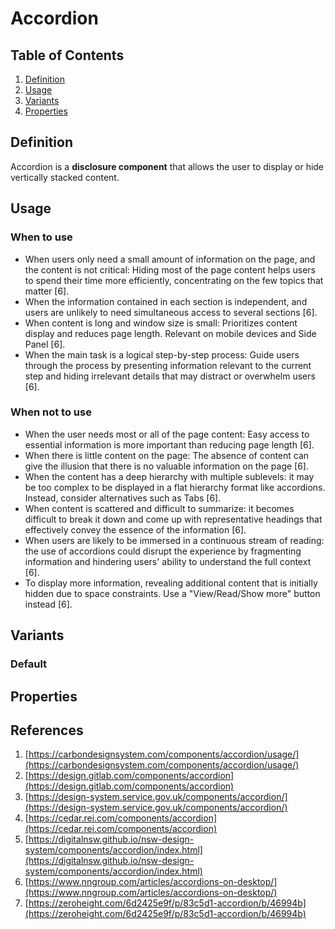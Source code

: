 


# Accordion 

## Table of Contents
   1. [Definition](#definition)
   2. [Usage](#usage)
   3. [Variants](#Variants)
   4. [Properties](#Properties)

<Meta title="Components/Accordion/Doc" />

## Definition
Accordion is a **disclosure component** that allows the user to display or hide vertically stacked content.
    <Canvas of={AccordionStories.Default} />

## Usage
### When to use
- When users only need a small amount of information on the page, and the content is not critical: Hiding most of the page content helps users to spend their time more efficiently, concentrating on the few topics that matter [6].
- When the information contained in each section is independent, and users are unlikely to need simultaneous access to several sections [6].
- When content is long and window size is small: Prioritizes content display and reduces page length. Relevant on mobile devices and Side Panel [6].
- When the main task is a logical step-by-step process: Guide users through the process by presenting information relevant to the current step and hiding irrelevant details that may distract or overwhelm users [6].

### When not to use
- When the user needs most or all of the page content: Easy access to essential information is more important than reducing page length [6].
- When there is little content on the page: The absence of content can give the illusion that there is no valuable information on the page [6].
- When the content has a deep hierarchy with multiple sublevels: it may be too complex to be displayed in a flat hierarchy format like accordions. Instead, consider alternatives such as Tabs [6].
- When content is scattered and difficult to summarize: it becomes difficult to break it down and come up with representative headings that effectively convey the essence of the information [6].
- When users are likely to be immersed in a continuous stream of reading: the use of accordions could disrupt the experience by fragmenting information and hindering users' ability to understand the full context [6].
- To display more information, revealing additional content that is initially hidden due to space constraints. Use a "View/Read/Show more" button instead [6].

## Variants
### Default

<Canvas of={AccordionStories.Default} />

## Properties
<ArgTypes of={Accordion} />

## References
1. [https://carbondesignsystem.com/components/accordion/usage/](https://carbondesignsystem.com/components/accordion/usage/)
2. [https://design.gitlab.com/components/accordion](https://design.gitlab.com/components/accordion)
3. [https://design-system.service.gov.uk/components/accordion/](https://design-system.service.gov.uk/components/accordion/)
4. [https://cedar.rei.com/components/accordion](https://cedar.rei.com/components/accordion)
5. [https://digitalnsw.github.io/nsw-design-system/components/accordion/index.html](https://digitalnsw.github.io/nsw-design-system/components/accordion/index.html)
6. [https://www.nngroup.com/articles/accordions-on-desktop/](https://www.nngroup.com/articles/accordions-on-desktop/)
7. [https://zeroheight.com/6d2425e9f/p/83c5d1-accordion/b/46994b](https://zeroheight.com/6d2425e9f/p/83c5d1-accordion/b/46994b)
